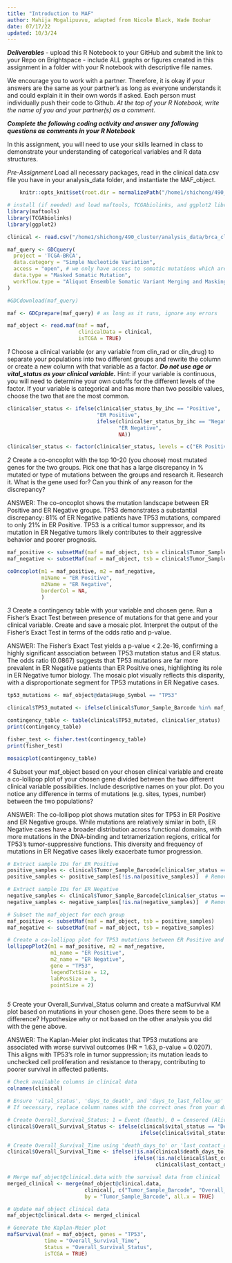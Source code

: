 ```yaml
---
title: "Introduction to MAF"
author: Mahija Mogalipuvvu, adapted from Nicole Black, Wade Boohar
date: 07/17/22
updated: 10/3/24
---
```


***Deliverables***
- upload this R Notebook to your GitHub and submit the link to your Repo on Brightspace
- include ALL graphs or figures created in this assignment in a folder with your R notebook with descriptive file names.

We encourage you to work with a partner. Therefore, it is okay if your answers are the same as your partner’s as long as everyone understands it and could explain it in their own words if asked. Each person must individually push their code to Github. *At the top of your R Notebook, write the name of you and your partner(s) as a comment.*

***Complete the following coding activity and answer any following questions as comments in your R Notebook***

In this assignment, you will need to use your skills learned in class to demonstrate your understanding of categorical variables and R data structures.

*Pre-Assignment*
Load all necessary packages, read in the clinical data.csv file you have in your analysis_data folder, and instantiate the MAF_object.
```r
    knitr::opts_knit$set(root.dir = normalizePath("/home1/shichong/490_cluster/analysis_data")) 
```

```r
# install (if needed) and load maftools, TCGAbiolinks, and ggplot2 libraries
library(maftools)
library(TCGAbiolinks)
library(ggplot2)
```

```r
clinical <- read.csv("/home1/shichong/490_cluster/analysis_data/brca_clinical_data.csv")
```

```r
maf_query <- GDCquery(
  project = 'TCGA-BRCA',
  data.category = "Simple Nucleotide Variation",
  access = "open", # we only have access to somatic mutations which are open access
  data.type = "Masked Somatic Mutation",
  workflow.type = "Aliquot Ensemble Somatic Variant Merging and Masking"
)

#GDCdownload(maf_query)

maf <- GDCprepare(maf_query) # as long as it runs, ignore any errors

maf_object <- read.maf(maf = maf,
                       clinicalData = clinical, 
                       isTCGA = TRUE)
```

*1*
Choose a clinical variable (or any variable from clin_rad or clin_drug) to separate your populations into two different groups and rewrite the column or create a new column with that variable as a factor. ***Do not use age or vital_status as your clinical variable.*** Hint: if your variable is continuous, you will need to determine your own cutoffs for the different levels of the factor. If your variable is categorical and has more than two possible values, choose the two that are the most common.
```r

clinical$er_status <- ifelse(clinical$er_status_by_ihc == "Positive", 
                             "ER Positive", 
                             ifelse(clinical$er_status_by_ihc == "Negative", 
                                    "ER Negative", 
                                    NA))

clinical$er_status <- factor(clinical$er_status, levels = c("ER Positive", "ER Negative"))

```


*2*
Create a co-oncoplot with the top 10-20 (you choose) most mutated genes for the two groups. Pick one that has a large discrepancy in % mutated or type of mutations between the groups and research it. 
Research it. What is the gene used for? Can you think of any reason for the discrepancy?

ANSWER: The co-oncoplot shows the mutation landscape between ER Positive and ER Negative groups. TP53 demonstrates a substantial discrepancy: 81% of ER Negative patients have TP53 mutations, compared to only 21% in ER Positive. TP53 is a critical tumor suppressor, and its mutation in ER Negative tumors likely contributes to their aggressive behavior and poorer prognosis.

```r
maf_positive <- subsetMaf(maf = maf_object, tsb = clinical$Tumor_Sample_Barcode[clinical$er_status == "ER Positive"])
maf_negative <- subsetMaf(maf = maf_object, tsb = clinical$Tumor_Sample_Barcode[clinical$er_status == "ER Negative"])

coOncoplot(m1 = maf_positive, m2 = maf_negative, 
           m1Name = "ER Positive",
           m2Name = "ER Negative",
           borderCol = NA,
           )
```

*3*
Create a contingency table with your variable and chosen gene. Run a Fisher’s Exact Test between presence of mutations for that gene and your clinical variable. Create and save a mosaic plot. 
Interpret the output of the Fisher’s Exact Test in terms of the odds ratio and p-value.

ANSWER: The Fisher’s Exact Test yields a p-value < 2.2e-16, confirming a highly significant association between TP53 mutation status and ER status. The odds ratio (0.0867) suggests that TP53 mutations are far more prevalent in ER Negative patients than ER Positive ones, highlighting its role in ER Negative tumor biology. The mosaic plot visually reflects this disparity, with a disproportionate segment for TP53 mutations in ER Negative cases.


```r
tp53_mutations <- maf_object@data$Hugo_Symbol == "TP53"

clinical$TP53_mutated <- ifelse(clinical$Tumor_Sample_Barcode %in% maf_object@data$Tumor_Sample_Barcode[tp53_mutations], "TP53 Mutated", "TP53 Not Mutated")

contingency_table <- table(clinical$TP53_mutated, clinical$er_status)
print(contingency_table)

fisher_test <- fisher.test(contingency_table)
print(fisher_test)

mosaicplot(contingency_table)
```


*4*
Subset your maf_object based on your chosen clinical variable and create a co-lollipop plot of your chosen gene divided between the two different clinical variable possibilities. Include descriptive names on your plot.
Do you notice any difference in terms of mutations (e.g. sites, types, number) between the two populations?

ANSWER: The co-lollipop plot shows mutation sites for TP53 in ER Positive and ER Negative groups. While mutations are relatively similar in both, ER Negative cases have a broader distribution across functional domains, with more mutations in the DNA-binding and tetramerization regions, critical for TP53’s tumor-suppressive functions. This diversity and frequency of mutations in ER Negative cases likely exacerbate tumor progression.

```r

# Extract sample IDs for ER Positive
positive_samples <- clinical$Tumor_Sample_Barcode[clinical$er_status == "ER Positive"]
positive_samples <- positive_samples[!is.na(positive_samples)]  # Remove NAs

# Extract sample IDs for ER Negative
negative_samples <- clinical$Tumor_Sample_Barcode[clinical$er_status == "ER Negative"]
negative_samples <- negative_samples[!is.na(negative_samples)]  # Remove NAs

# Subset the maf_object for each group
maf_positive <- subsetMaf(maf = maf_object, tsb = positive_samples)
maf_negative <- subsetMaf(maf = maf_object, tsb = negative_samples)

# Create a co-lollipop plot for TP53 mutations between ER Positive and ER Negative groups
lollipopPlot2(m1 = maf_positive, m2 = maf_negative, 
              m1_name = "ER Positive",
              m2_name = "ER Negative",
              gene = "TP53",
              legendTxtSize = 12,
              labPosSize = 3,
              pointSize = 2)



```


*5*
Create your Overall_Survival_Status column and create a mafSurvival KM plot based on mutations in your chosen gene.
Does there seem to be a difference? Hypothesize why or not based on the other analysis you did with the gene above.

ANSWER: The Kaplan-Meier plot indicates that TP53 mutations are associated with worse survival outcomes (HR = 1.63, p-value = 0.0207). This aligns with TP53’s role in tumor suppression; its mutation leads to unchecked cell proliferation and resistance to therapy, contributing to poorer survival in affected patients.

```r
# Check available columns in clinical data
colnames(clinical)

# Ensure 'vital_status', 'days_to_death', and 'days_to_last_follow_up' are available
# If necessary, replace column names with the correct ones from your data

# Create Overall_Survival_Status: 1 = Event (Death), 0 = Censored (Alive)
clinical$Overall_Survival_Status <- ifelse(clinical$vital_status == "Dead", 1,
                                           ifelse(clinical$vital_status == "Alive", 0, NA))

# Create Overall_Survival_Time using 'death_days_to' or 'last_contact_days_to'
clinical$Overall_Survival_Time <- ifelse(!is.na(clinical$death_days_to), clinical$death_days_to,
                                         ifelse(!is.na(clinical$last_contact_days_to),
                                                clinical$last_contact_days_to, NA))

# Merge maf_object@clinical.data with the survival data from clinical
merged_clinical <- merge(maf_object@clinical.data, 
                         clinical[, c("Tumor_Sample_Barcode", "Overall_Survival_Status", "Overall_Survival_Time")],
                         by = "Tumor_Sample_Barcode", all.x = TRUE)

# Update maf_object clinical data
maf_object@clinical.data <- merged_clinical

# Generate the Kaplan-Meier plot
mafSurvival(maf = maf_object, genes = "TP53", 
            time = "Overall_Survival_Time", 
            Status = "Overall_Survival_Status",
            isTCGA = TRUE)
```
